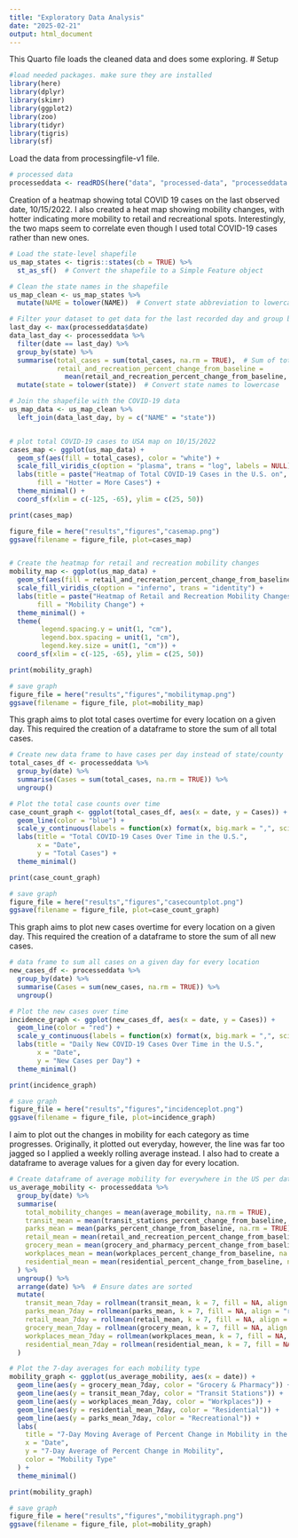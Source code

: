 ```yaml
---
title: "Exploratory Data Analysis"
date: "2025-02-21"
output: html_document
---
```


This Quarto file loads the cleaned data and does some exploring.
# Setup

```r
#load needed packages. make sure they are installed
library(here) 
library(dplyr)
library(skimr)
library(ggplot2)
library(zoo)
library(tidyr)
library(tigris)
library(sf)
```

Load the data from processingfile-v1 file.

```r

# processed data
processeddata <- readRDS(here("data", "processed-data", "processeddata.rds"))

```

Creation of a heatmap showing total COVID 19 cases on the last observed date, 10/15/2022. I also created a heat map showing mobility changes, with hotter indicating more mobility to retail and recreational spots. Interestingly, the two maps seem to correlate even though I used total COVID-19 cases rather than new ones.
```r
# Load the state-level shapefile 
us_map_states <- tigris::states(cb = TRUE) %>%
  st_as_sf()  # Convert the shapefile to a Simple Feature object

# Clean the state names in the shapefile
us_map_clean <- us_map_states %>%
  mutate(NAME = tolower(NAME))  # Convert state abbreviation to lowercase

# Filter your dataset to get data for the last recorded day and group by state
last_day <- max(processeddata$date)
data_last_day <- processeddata %>%
  filter(date == last_day) %>%
  group_by(state) %>%
  summarise(total_cases = sum(total_cases, na.rm = TRUE),  # Sum of total cases
            retail_and_recreation_percent_change_from_baseline = 
              mean(retail_and_recreation_percent_change_from_baseline, na.rm = TRUE)) %>%  # Average mobiltiy changes
  mutate(state = tolower(state))  # Convert state names to lowercase

# Join the shapefile with the COVID-19 data
us_map_data <- us_map_clean %>%
  left_join(data_last_day, by = c("NAME" = "state"))


# plot total COVID-19 cases to USA map on 10/15/2022
cases_map <- ggplot(us_map_data) +
  geom_sf(aes(fill = total_cases), color = "white") +
  scale_fill_viridis_c(option = "plasma", trans = "log", labels = NULL) + 
  labs(title = paste("Heatmap of Total COVID-19 Cases in the U.S. on", last_day),
       fill = "Hotter = More Cases") +
  theme_minimal() +
  coord_sf(xlim = c(-125, -65), ylim = c(25, 50))

print(cases_map)

figure_file = here("results","figures","casemap.png")
ggsave(filename = figure_file, plot=cases_map)


# Create the heatmap for retail and recreation mobility changes
mobility_map <- ggplot(us_map_data) +
  geom_sf(aes(fill = retail_and_recreation_percent_change_from_baseline), color = "white") +  
  scale_fill_viridis_c(option = "inferno", trans = "identity") +
  labs(title = paste("Heatmap of Retail and Recreation Mobility Changes in the U.S. on", last_day),
       fill = "Mobility Change") +
  theme_minimal() +
  theme(
        legend.spacing.y = unit(1, "cm"),  
        legend.box.spacing = unit(1, "cm"),  
        legend.key.size = unit(1, "cm")) +  
  coord_sf(xlim = c(-125, -65), ylim = c(25, 50))  

print(mobility_graph)

# save graph
figure_file = here("results","figures","mobilitymap.png")
ggsave(filename = figure_file, plot=mobility_map)
```

This graph aims to plot total cases overtime for every location on a given day. This required the creation of a dataframe to store the sum of all total cases.
```r
# Create new data frame to have cases per day instead of state/county
total_cases_df <- processeddata %>%
  group_by(date) %>%
  summarise(Cases = sum(total_cases, na.rm = TRUE)) %>%
  ungroup()

# Plot the total case counts over time
case_count_graph <- ggplot(total_cases_df, aes(x = date, y = Cases)) +
  geom_line(color = "blue") +
  scale_y_continuous(labels = function(x) format(x, big.mark = ",", scientific = FALSE)) +  
  labs(title = "Total COVID-19 Cases Over Time in the U.S.",
       x = "Date",
       y = "Total Cases") +
  theme_minimal()

print(case_count_graph)

# save graph
figure_file = here("results","figures","casecountplot.png")
ggsave(filename = figure_file, plot=case_count_graph)
```
This graph aims to plot new cases overtime for every location on a given day. This required the creation of a dataframe to store the sum of all new cases.
```r
# data frame to sum all cases on a given day for every location
new_cases_df <- processeddata %>%
  group_by(date) %>%
  summarise(Cases = sum(new_cases, na.rm = TRUE)) %>%
  ungroup()

# Plot the new cases over time
incidence_graph <- ggplot(new_cases_df, aes(x = date, y = Cases)) +
  geom_line(color = "red") + 
  scale_y_continuous(labels = function(x) format(x, big.mark = ",", scientific = FALSE)) +
  labs(title = "Daily New COVID-19 Cases Over Time in the U.S.",
       x = "Date",
       y = "New Cases per Day") +
  theme_minimal()

print(incidence_graph)

# save graph
figure_file = here("results","figures","incidenceplot.png")
ggsave(filename = figure_file, plot=incidence_graph)

```
I aim to plot out the changes in mobility for each category as time progresses. Originally, it plotted out everyday, however, the line was far too jagged so I applied a weekly rolling average instead. I also had to create a dataframe to average values for a given day for every location.
```r

# Create dataframe of average mobility for everywhere in the US per date
us_average_mobility <- processeddata %>%
  group_by(date) %>%
  summarise(
    total_mobility_changes = mean(average_mobility, na.rm = TRUE),
    transit_mean = mean(transit_stations_percent_change_from_baseline, na.rm = TRUE),
    parks_mean = mean(parks_percent_change_from_baseline, na.rm = TRUE),
    retail_mean = mean(retail_and_recreation_percent_change_from_baseline, na.rm = TRUE),
    grocery_mean = mean(grocery_and_pharmacy_percent_change_from_baseline, na.rm = TRUE),
    workplaces_mean = mean(workplaces_percent_change_from_baseline, na.rm = TRUE),
    residential_mean = mean(residential_percent_change_from_baseline, na.rm = TRUE)
  ) %>%
  ungroup() %>%
  arrange(date) %>%  # Ensure dates are sorted
  mutate(
    transit_mean_7day = rollmean(transit_mean, k = 7, fill = NA, align = "right"),
    parks_mean_7day = rollmean(parks_mean, k = 7, fill = NA, align = "right"),
    retail_mean_7day = rollmean(retail_mean, k = 7, fill = NA, align = "right"),
    grocery_mean_7day = rollmean(grocery_mean, k = 7, fill = NA, align = "right"),
    workplaces_mean_7day = rollmean(workplaces_mean, k = 7, fill = NA, align = "right"),
    residential_mean_7day = rollmean(residential_mean, k = 7, fill = NA, align = "right")
  )

# Plot the 7-day averages for each mobility type
mobility_graph <- ggplot(us_average_mobility, aes(x = date)) +
  geom_line(aes(y = grocery_mean_7day, color = "Grocery & Pharmacy")) +
  geom_line(aes(y = transit_mean_7day, color = "Transit Stations")) +
  geom_line(aes(y = workplaces_mean_7day, color = "Workplaces")) +
  geom_line(aes(y = residential_mean_7day, color = "Residential")) +
  geom_line(aes(y = parks_mean_7day, color = "Recreational")) +
  labs(
    title = "7-Day Moving Average of Percent Change in Mobility in the U.S. Over Time",
    x = "Date",
    y = "7-Day Average of Percent Change in Mobility",
    color = "Mobility Type"
  ) +
  theme_minimal()

print(mobility_graph)

# save graph
figure_file = here("results","figures","mobilitygraph.png")
ggsave(filename = figure_file, plot=mobility_graph)
```
